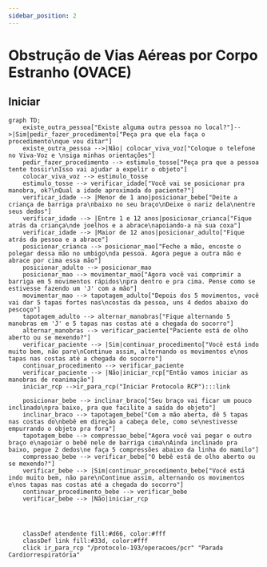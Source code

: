 ```yaml
---
sidebar_position: 2
---
```

# Obstrução de Vias Aéreas por Corpo Estranho (OVACE)

## Iniciar
```mermaid
graph TD;
    existe_outra_pessoa["Existe alguma outra pessoa no local?"]-->|Sim|pedir_fazer_procedimento["Peça pra que ela faça o procedimento\nque vou ditar"]
    existe_outra_pessoa -->|Não| colocar_viva_voz["Coloque o telefone no Viva-Voz e \nsiga minhas orientações"]
    pedir_fazer_procedimento --> estimulo_tosse["Peça pra que a pessoa tente tossir\nIsso vai ajudar a expelir o objeto"]
    colocar_viva_voz --> estimulo_tosse
    estimulo_tosse --> verificar_idade["Você vai se posicionar pra manobra, ok?\nQual a idade aproximada do paciente?"]
    verificar_idade --> |Menor de 1 ano|posicionar_bebe["Deite a criança de barriga pra\nbaixo no seu braço\nDeixe o nariz dela\nentre seus dedos"]
    verificar_idade --> |Entre 1 e 12 anos|posicionar_crianca["Fique atrás da criança\nde joelhos e a abrace\napoiando-a na sua coxa"]
    verificar_idade --> |Maior de 12 anos|posicionar_adulto["Fique atrás da pessoa e a abrace"]
    posicionar_crianca --> posicionar_mao["Feche a mão, encoste o polegar dessa mão no umbigo\nda pessoa. Agora pegue a outra mão e abrace por cima essa mão"]
    posicionar_adulto --> posicionar_mao
    posicionar_mao --> movimentar_mao["Agora você vai comprimir a barriga em 5 movimentos rápidos\npra dentro e pra cima. Pense como se estivesse fazendo um 'J' com a mão"]
    movimentar_mao --> tapotagem_adulto["Depois dos 5 movimentos, você vai dar 5 tapas fortes nas\ncostas da pessoa, uns 4 dedos abaixo do pescoço"]
    tapotagem_adulto --> alternar_manobras["Fique alternando 5 manobras em 'J' e 5 tapas nas costas até a chegada do socorro"]
    alternar_manobras --> verificar_paciente["Paciente está de olho aberto ou se mexendo?"]
    verificar_paciente --> |Sim|continuar_procedimento["Você está indo muito bem, não pare\nContinue assim, alternando os movimentos e\nos tapas nas costas até a chegada do socorro"]
    continuar_procedimento --> verificar_paciente
    verificar_paciente --> |Não|iniciar_rcp["Então vamos iniciar as manobras de reanimação"]
    iniciar_rcp -->ir_para_rcp("Iniciar Protocolo RCP"):::link

    posicionar_bebe --> inclinar_braco["Seu braço vai ficar um pouco inclinado\npra baixo, pra que facilite a saída do objeto"]
    inclinar_braco --> tapotagem_bebe["Com a mão aberta, dê 5 tapas nas costas do\nbebê em direção a cabeça dele, como se\nestivesse empurrando o objeto pra fora"]
    tapotagem_bebe --> compressao_bebe["Agora você vai pegar o outro braço e\napoiar o bebê nele de barriga cima\nAinda inclinado pra baixo, pegue 2 dedos\ne faça 5 compressões abaixo da linha do mamilo"]
    compressao_bebe --> verificar_bebe["O bebê está de olho aberto ou se mexendo?"]
    verificar_bebe --> |Sim|continuar_procedimento_bebe["Você está indo muito bem, não pare\nContinue assim, alternando os movimentos e\nos tapas nas costas até a chegada do socorro"]
    continuar_procedimento_bebe --> verificar_bebe
    verificar_bebe --> |Não|iniciar_rcp
  

    

    classDef atendente fill:#d66, color:#fff
    classDef link fill:#33d, color:#fff
    click ir_para_rcp "/protocolo-193/operacoes/pcr" "Parada Cardiorrespiratória"

```